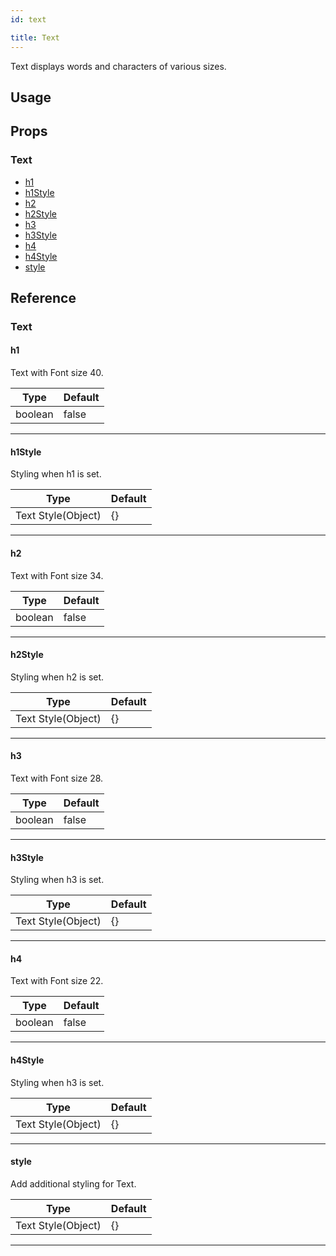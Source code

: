 ```yaml
---
id: text

title: Text
---
```






Text displays words and characters of various sizes.

## Usage

<Snack />

## Props

### Text

- [h1](#h1)
- [h1Style](#h1style)
- [h2](#h2)
- [h2Style](#h2style)
- [h3](#h3)
- [h3Style](#h3style)
- [h4](#h4)
- [h4Style](#h4style)
- [style](#style)

## Reference

### Text

#### h1

Text with Font size 40.

| Type    | Default |
| ------- | ------- |
| boolean | false   |

---

#### h1Style

Styling when h1 is set.

| Type               | Default |
| ------------------ | ------- |
| Text Style(Object) | {}      |

---

#### h2

Text with Font size 34.

| Type    | Default |
| ------- | ------- |
| boolean | false   |

---

#### h2Style

Styling when h2 is set.

| Type               | Default |
| ------------------ | ------- |
| Text Style(Object) | {}      |

---

#### h3

Text with Font size 28.

| Type    | Default |
| ------- | ------- |
| boolean | false   |

---

#### h3Style

Styling when h3 is set.

| Type               | Default |
| ------------------ | ------- |
| Text Style(Object) | {}      |

---

#### h4

Text with Font size 22.

| Type    | Default |
| ------- | ------- |
| boolean | false   |

---

#### h4Style

Styling when h3 is set.

| Type               | Default |
| ------------------ | ------- |
| Text Style(Object) | {}      |

---

#### style

Add additional styling for Text.

| Type               | Default |
| ------------------ | ------- |
| Text Style(Object) | {}      |

---

